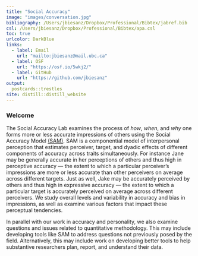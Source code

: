 ```yaml
---
title: "Social Accuracy"
image: "images/conversation.jpg" 
bibliography: /Users/jbiesanz/Dropbox/Professional/Bibtex/jabref.bib
csl: /Users/jbiesanz/Dropbox/Professional/Bibtex/apa.csl
toc: true
urlcolor: DarkBlue
links:
  - label: Email
    url: "mailto:jbiesanz@mail.ubc.ca"
  - label: OSF
    url: "https://osf.io/5wkj2/"
  - label: GitHub
    url: "https://github.com/jbiesanz"
output:
  postcards::trestles
site: distill::distill_website
---
```



### Welcome

The Social Accuracy Lab examines the process of *how*, *when*, and *why* one forms more or less accurate impressions of others using the Social Accuracy Model [(SAM)](https://socialaccuracy.com/social-accuracy-model.html). SAM is a componential model of interpersonal perception that estimates perceiver, target, and dyadic effects of different components of accuracy across traits simultaneously. For instance Jane may be generally accurate in her perceptions of others and thus high in perceptive accuracy --- the extent to which a particular perceiver’s impressions are more or less accurate than other perceivers on average across different targets. Just as well, Jake may be accurately perceived by others and thus high in expressive accuracy --- the extent to which a particular target is accurately perceived on average across different perceivers. We study  overall levels and variability in accuracy and bias in impressions, as well as examine various factors that impact these perceptual tendencies.

In parallel with our work in accuracy and personality, we also examine questions and issues related to quantitative methodology. This may include developing tools like SAM to address questions not previously posed by the field. Alternatively, this may include work on developing better tools to help substantive researchers plan, report, and understand their data.

